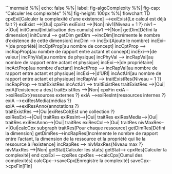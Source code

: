 
```mermaid
%%| echo: false
%%| label: fig-algoComplexity
%%| fig-cap: "Calculer les complexités"
%%| fig-height: 100px
%%| 
flowchart TD
    cpxExi[Calculer la complexité d'une existence] -->exiExist{Le calcul est déjà fait ?}
    exiExist -->|Oui| cpxFin
    exiExist -->|Non| niv1{Niveau = 1 ?}
    niv1 -->|Oui| initCumul[Initialisation des cumuls]
    niv1 -->|Non| getDim[Défini la dimension]
    initCumul --> getDim
    getDim -->incDim[Incrémente le nombre d'existence 
        de cette dimension]
    incDim --> incExi{Ajoute le nombre}
    incExi-->|de propriété| incCptProp[au nombre de concept]
    incCptProp --> incRapProp[au nombre de rapport
        entre actant et concept]
    incExi-->|de valeur| incPhyVal[au nombre de physique]
    incPhyVal --> incRapVal[au nombre de rapport 
        entre actant et physique]
    incExi-->|de propriétaire| incActProp[au nombre d'actant]
    incActProp --> incRapVal[au nombre de rapport 
        entre actant et physique]
    incExi-->|d'URI| incActUri[au nombre de rapport 
        entre actant et physique]
    incRapVal --> traitExistRes{Niveau = 1 ?}
    incRapProp --> traitExistRes
    incActUri --> traitExistRes
    traitExistRes -->|Oui| exiA[l'existence a des]
    traitExistRes -->|Non| cpxFin
    exiA -->exiResExt{ressources 
        externes ?}
    exiA -->exiResInt{ressources 
        internes ?}    
    exiA -->exiResMedia{médias ?}    
    exiA -->exiResAnno{annotations ?}    
    traitExistRes -->|Oui|exiResCol{Est une collection ?}    
    exiResExt-->|Oui| traitRes
    exiResInt-->|Oui| traitRes
    exiResMedia-->|Oui| traitRes
    exiResAnno-->|Oui| traitRes
    exiResCol-->|Oui| traitRes
    nivMaxRes-->|Oui|calcCpx
    subgraph traitRes[Pour chaque ressource]
        getDimRes[Défini la dimension]
        getDimRes-->incRapRes[Incrémente le nombre
        de rapport entre
        l'actant, la dimension de la ressource 
        et la propriété qui lie 
        la ressource à l'existence]
        incRapRes --> nivMaxRes{Niveau max ?}
        nivMaxRes -->|Non| getStat[Calculer les stats]
        getStat--> cpxRes[Calculer la complexité]
    end
    cpxExi --- cpxRes
    cpxRes -->calcCpx[Cumul des complexités]
    calcCpx-->saveCpx[Enregistre la complexité]
    saveCpx-->cpxFin[Fin]